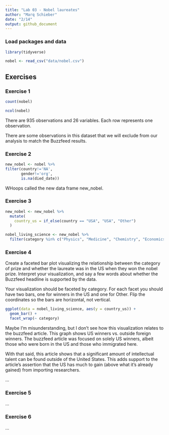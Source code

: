 ```yaml
---
title: "Lab 03 - Nobel laureates"
author: "Marq Schieber"
date: "2/14"
output: github_document
---
```


### Load packages and data

```r
library(tidyverse) 
```

```r
nobel <- read_csv("data/nobel.csv")
```

## Exercises

### Exercise 1


```r
count(nobel)

ncol(nobel)
```


There are 935 observations and 26 variables. Each row represents one observation.

There are some observations in this dataset that we will exclude from our analysis to match the Buzzfeed results.

### Exercise 2

```r
new_nobel <- nobel %>%
filter(country!='NA',
       gender!='org',
       is.na(died_date))
```

WHoops called the new data frame new_nobel.

### Exercise 3
```r
new_nobel <- new_nobel %>%
  mutate(
    country_us = if_else(country == "USA", "USA", "Other")
  )
```


```r
nobel_living_science <- new_nobel %>%
  filter(category %in% c("Physics", "Medicine", "Chemistry", "Economics"))
```


### Exercise 4

Create a faceted bar plot visualizing the relationship between the category of prize and whether the laureate was in the US when they won the nobel prize. Interpret your visualization, and say a few words about whether the Buzzfeed headline is supported by the data.

Your visualization should be faceted by category.
For each facet you should have two bars, one for winners in the US and one for Other.
Flip the coordinates so the bars are horizontal, not vertical.

```r
ggplot(data = nobel_living_science, aes(y = country_us)) +
  geom_bar() +
  facet_wrap(~ category)
```

Maybe I'm misunderstanding, but I don't see how this visualization relates to the buzzfeed article. This graph shows US winners vs. outside foreign winners. The buzzfeed article was focused on solely US winners, albeit those who were born in the US and those who immigrated here. 

With that said, this article shows that a significant amount of intellectual talent can be found outside of the United States. This adds support to the article's assertion that the US has much to gain (above what it's already gained) from importing researchers.

...

### Exercise 5

...

### Exercise 6

...

